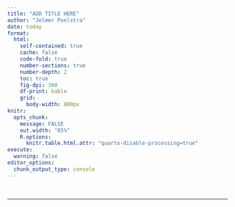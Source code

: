 ```yaml
---
title: "ADD TITLE HERE"
author: "Jelmer Poelstra"
date: today
format:
  html:
    self-contained: true
    cache: false
    code-fold: true
    number-sections: true
    number-depth: 2
    toc: true
    fig-dpi: 300
    df-print: kable
    grid:
      body-width: 800px
knitr:
  opts_chunk:
    message: FALSE
    out.width: "85%"
    R.options: 
      knitr.table.html.attr: "quarto-disable-processing=true"
execute: 
  warning: false
editor_options: 
  chunk_output_type: console
---
```


<br>

-------
